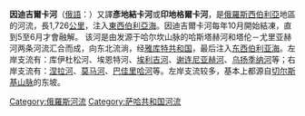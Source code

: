 {{Infobox_river 
  | river_name = 因迪吉爾卡河
  | image_name = Indigirkarivermap.png
  | caption = 因迪吉爾卡河
  | origin = [[上揚斯克山脈|上揚斯克山脈]]
  | mouth = [[東西伯利亞海|東西伯利亞海]]
  | basin_countries = [[俄羅斯|俄羅斯]]
  | length = 1,726 km 
  | elevation = 
  | discharge = 1,810 m<sup>3</sup>/s
  | watershed = 360,400 km² 
}}
'''因迪吉爾卡河'''（[[俄語|俄語]]：{{lang|ru|Индиги́рка}}）又譯'''彥地結卡河'''或'''印地格爾卡河'''，是[[俄羅斯|俄羅斯]][[西伯利亞|西伯利亞]]地區的河流，長1,726[[公里|公里]]，注入[[東西伯利亞海|東西伯利亞海]]。因迪吉爾卡河每年10月開始結凍，直到5至6月才會融解。 该河是由发源于哈尔坎山脉的哈斯塔赫河和塔伦－尤里亚赫河两条河流汇合而成，向东北流淌，经[[雅库特共和国|雅库特共和国]]，最后注入[[东西伯利亚海|东西伯利亚海]]。左岸支流有：库伊杜松河、埃恩特河、[[埃利吉河|埃利吉河]]、[[谢连尼亚赫河|谢连尼亚赫河]]、[[乌扬季纳河|乌扬季纳河]]等；右岸支流有：[[涅拉河|涅拉河]]、[[莫马河|莫马河]]、[[巴佳里哈河|巴佳里哈河]]等。左岸支流较多，基本上都源自[[切尔斯基山脉|切尔斯基山脉]]的东坡。

{{Authority control}}
[[Category:俄羅斯河流|Category:俄羅斯河流]]
[[Category:萨哈共和国河流|Category:萨哈共和国河流]]